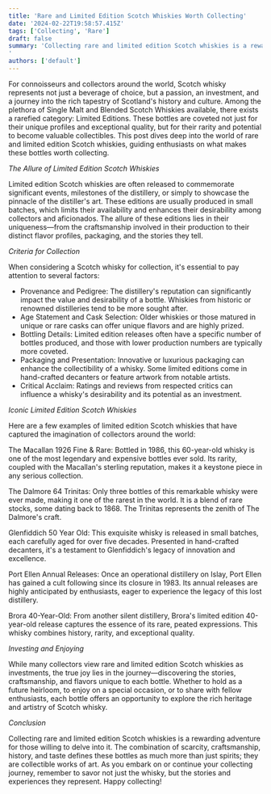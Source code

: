 ```yaml
---
title: 'Rare and Limited Edition Scotch Whiskies Worth Collecting'
date: '2024-02-22T19:58:57.415Z'
tags: ['Collecting', 'Rare']
draft: false
summary: 'Collecting rare and limited edition Scotch whiskies is a rewarding adventure for those willing to delve into it. The combination of scarcity, craftsmanship, history, and taste defines these bottles as much more than just spirits, they are collectible works of art. As you embark on or continue your collecting journey, remember to savor not just the whisky, but the stories and experiences they represent. Happy collecting!
'
authors: ['default']
---
```


For connoisseurs and collectors around the world, Scotch whisky represents not just a beverage of choice, but a passion, an investment, and a journey into the rich tapestry of Scotland's history and culture. Among the plethora of Single Malt and Blended Scotch Whiskies available, there exists a rarefied category: Limited Editions. These bottles are coveted not just for their unique profiles and exceptional quality, but for their rarity and potential to become valuable collectibles. This post dives deep into the world of rare and limited edition Scotch whiskies, guiding enthusiasts on what makes these bottles worth collecting.

_The Allure of Limited Edition Scotch Whiskies_

Limited edition Scotch whiskies are often released to commemorate significant events, milestones of the distillery, or simply to showcase the pinnacle of the distiller's art. These editions are usually produced in small batches, which limits their availability and enhances their desirability among collectors and aficionados. The allure of these editions lies in their uniqueness—from the craftsmanship involved in their production to their distinct flavor profiles, packaging, and the stories they tell.

_Criteria for Collection_

When considering a Scotch whisky for collection, it's essential to pay attention to several factors:

- Provenance and Pedigree: The distillery's reputation can significantly impact the value and desirability of a bottle. Whiskies from historic or renowned distilleries tend to be more sought after.
- Age Statement and Cask Selection: Older whiskies or those matured in unique or rare casks can offer unique flavors and are highly prized.
- Bottling Details: Limited edition releases often have a specific number of bottles produced, and those with lower production numbers are typically more coveted.
- Packaging and Presentation: Innovative or luxurious packaging can enhance the collectibility of a whisky. Some limited editions come in hand-crafted decanters or feature artwork from notable artists.
- Critical Acclaim: Ratings and reviews from respected critics can influence a whisky's desirability and its potential as an investment.

_Iconic Limited Edition Scotch Whiskies_

Here are a few examples of limited edition Scotch whiskies that have captured the imagination of collectors around the world:

The Macallan 1926 Fine & Rare: Bottled in 1986, this 60-year-old whisky is one of the most legendary and expensive bottles ever sold. Its rarity, coupled with the Macallan's sterling reputation, makes it a keystone piece in any serious collection.

The Dalmore 64 Trinitas: Only three bottles of this remarkable whisky were ever made, making it one of the rarest in the world. It is a blend of rare stocks, some dating back to 1868. The Trinitas represents the zenith of The Dalmore's craft.

Glenfiddich 50 Year Old: This exquisite whisky is released in small batches, each carefully aged for over five decades. Presented in hand-crafted decanters, it's a testament to Glenfiddich's legacy of innovation and excellence.

Port Ellen Annual Releases: Once an operational distillery on Islay, Port Ellen has gained a cult following since its closure in 1983. Its annual releases are highly anticipated by enthusiasts, eager to experience the legacy of this lost distillery.

Brora 40-Year-Old: From another silent distillery, Brora's limited edition 40-year-old release captures the essence of its rare, peated expressions. This whisky combines history, rarity, and exceptional quality.

_Investing and Enjoying_

While many collectors view rare and limited edition Scotch whiskies as investments, the true joy lies in the journey—discovering the stories, craftsmanship, and flavors unique to each bottle. Whether to hold as a future heirloom, to enjoy on a special occasion, or to share with fellow enthusiasts, each bottle offers an opportunity to explore the rich heritage and artistry of Scotch whisky.

_Conclusion_

Collecting rare and limited edition Scotch whiskies is a rewarding adventure for those willing to delve into it. The combination of scarcity, craftsmanship, history, and taste defines these bottles as much more than just spirits; they are collectible works of art. As you embark on or continue your collecting journey, remember to savor not just the whisky, but the stories and experiences they represent. Happy collecting!
